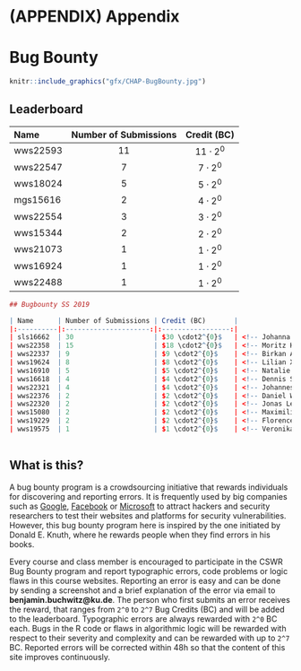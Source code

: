 # (APPENDIX) Appendix {-} 

# Bug Bounty

```r
knitr::include_graphics("gfx/CHAP-BugBounty.jpg")
```

## Leaderboard {-}

| Name      | Number of Submissions | Credit (BC)       | 
|:----------|:---------------------:|:-----------------:| 
| wws22593  | 11                    | $11 \cdot2^{0}$   | <!-- Bentje Kirchmayer -->
| wws22547  | 7                     | $7 \cdot2^{0}$    | <!-- Johanna Achhammer -->
| wws18024  | 5                     | $5 \cdot2^{0}$    | <!-- Cornelius Glück -->
| mgs15616  | 2                     | $4 \cdot2^{0}$    | <!-- Veronika Wachslander -->
| wws22554  | 3                     | $3 \cdot2^{0}$    | <!-- Simon Mader -->
| wws15344  | 2                     | $2 \cdot2^{0}$    | <!-- Dominika Schreyer -->
| wws21073  | 1                     | $1 \cdot2^{0}$    | <!-- Simone Hemm -->
| wws16924  | 1                     | $1 \cdot2^{0}$    | <!-- Sebastian Locher -->
| wws22488  | 1                     | $1 \cdot2^{0}$    | <!-- Korbinian Pilger -->





```r

## Bugbounty SS 2019

| Name      | Number of Submissions | Credit (BC)       | 
|:----------|:---------------------:|:-----------------:| 
| sls16662  | 30                    | $30 \cdot2^{0}$   | <!-- Johanna Pfitzinger -->
| wws22358  | 15                    | $18 \cdot2^{0}$   | <!-- Moritz Hundhammer -->
| wws22337  | 9                     | $9 \cdot2^{0}$    | <!-- Birkan Altin      -->
| wws19624  | 8                     | $8 \cdot2^{0}$    | <!-- Lilian Xalter -->
| wws16910  | 5                     | $5 \cdot2^{0}$    | <!-- Natalie Soric -->
| wws16618  | 4                     | $4 \cdot2^{0}$    | <!-- Dennis Saide -->
| wws22321  | 4                     | $4 \cdot2^{0}$    | <!-- Johannes Gückel -->
| wws22376  | 2                     | $2 \cdot2^{0}$    | <!-- Daniel Winterboer -->
| wws22320  | 2                     | $2 \cdot2^{0}$    | <!-- Jonas Lederhose -->
| wws15080  | 2                     | $2 \cdot2^{0}$    | <!-- Maximilian Schaar -->
| wws19229  | 2                     | $2 \cdot2^{0}$    | <!-- Florence Chen -->
| wws19575  | 1                     | $1 \cdot2^{0}$    | <!-- Veronika Gottwald -->
  
```

## What is this? {-}

A bug bounty program is a crowdsourcing initiative that rewards individuals for discovering and reporting errors. It is frequently used by big companies such as [Google](https://www.google.com/about/appsecurity/reward-program/), [Facebook](https://www.facebook.com/whitehat) or [Microsoft](https://www.microsoft.com/en-us/msrc/bounty) to attract hackers and security researchers to test their websites and platforms for security vulnerabilities. However, this bug bounty program here is inspired by the one initiated by Donald E. Knuth, where he rewards people when they find errors in his books.  

Every course and class member is encouraged to participate in the CSWR Bug Bounty program and report typographic errors, code problems or logic flaws in this course websites. Reporting an error is easy and can be done by sending a screenshot and a brief explanation of the error via email to **benjamin.buchwitz@ku.de**. The person who first submits an error receives the reward, that ranges from `2^0` to `2^7` Bug Credits (BC) and will be added to the leaderboard. Typographic errors are always rewarded with `2^0` BC each. Bugs in the R code or flaws in algorithmic logic will be rewarded with respect to their severity and complexity and can be rewarded with up to `2^7` BC. Reported errors will be corrected within 48h so that the content of this site improves continuously.


<!--
# Benchmarking

> Be quick, but don't hurry.   
> -- John Wooden

When repeating tasks very often the execution speed of functions gets more and more important. Of course, the execution speed can be measured directly from within R. The most famous choice for reliable timed measurements is implemented in the package `microbenchmark`.

```r
#install.packages(microbenchmark)
library(microbenchmark)
```

You surely remember `if`-`else` clauses and the function `switch` which both perform very similar tasks. The difference between those two was discussed in the code structure section which concluded that `switch` is usually faster than the alternative. 

To compare both alternatives we put each solution in a dummy function. These functions are defined below and do nothing more than simply selecting a case out of three possible ones. These stripped down functions enable us to directly compare the speed difference between `switch` and `if`-`else`.

```r
fun.switch <- function(type) {
 switch(type,
        case1 = 1,
        case2 = 2,
        case3 = 3)
}

fun.if <- function(type) {
 if (type == "case1"){ 1 }
 else if (type == "case2"){ 2 }
 else if (type == "case3"){ 3 }
}
```

These function are then passed to the `microbenchmark` function and each function is executed `1e3 = 1000` times. While 1000 repetitions is a reasonable choice one can easily choose higher values for the benchmarking if the function is as simple as in our example. The repetition makes the results more comparable and less dependent on the initial state of your computer. And the results can be seen below.

```r
microbenchmark(fun.switch('case1'), fun.if('case1'), times=1e3)
microbenchmark(fun.switch('case3'), fun.if('case3'), times=1e3)
```



# Encoding

> What we've got here is failure to communicate.  
> -- Captain (Cool Hand Luke)

```r
if (knitr::is_html_output()){
  knitr::include_graphics("gfx/gif/Encoding.gif")
}
```

More to come, meanwhile:
http://kunststube.net/encoding/




# Parallelization

# Rcpp

> Caution: Cape does not enable user to fly.
> -- Batman costume warning label

R is a highly abstract and interpreted programming language. It is easy to learn and many methods are easily available. When speed is needed R provides vectorized functions, but sometimes that is just not fast enough. When you want to go really fast you'll need to switch the programming language and integration with R becomes a major paint point.

Compiled C and C++ routines can be called from R using the built-in .Call() function. R objects passed to these routines have type SEXP. A SEXP is a pointer to an encapsulated structure that holds the object’s type, value, and other attributes used by the R interpreter.

The R application programming interface (API) provides a limited set of macros and C routines for manipulating SEXPs and calling R functions.1 The level of abstraction in the R API is low. Even simple tasks may require writing lengthy boilerplate code. Using the R API from C++ is especially uncomfortable because it doesn’t take advantage of any of C++’s features.

Rcpp is an R package that makes it easier to interface R and C++ code. Rcpp does this by providing a set of C++ wrapper classes for common R data types, as well as tools for automating the process of compiling and loading C++ routines for R. Installation is the same as for any other package, although Windows users must first install Rtools.

http://heather.cs.ucdavis.edu/Rcpp.pdf


# Projects & Packages

# GitHub

# BASH

What you've written actually almost works (it would work if all the variables were numbers), but it's not an idiomatic way at all.

(…) parentheses indicate a subshell. What's inside them isn't an expression like in many other languages. It's a list of commands (just like outside parentheses). These commands are executed in a separate subprocess, so any redirection, assignment, etc. performed inside the parentheses has no effect outside the parentheses.
With a leading dollar sign, $(…) is a command substitution: there is a command inside the parentheses, and the output from the command is used as part of the command line (after extra expansions unless the substitution is between double quotes, but that's another story).
{ … } braces are like parentheses in that they group commands, but they only influence parsing, not grouping. The program x=2; { x=4; }; echo $x prints 4, whereas x=2; (x=4); echo $x prints 2. (Also braces require spaces around them and a semicolon before closing, whereas parentheses don't. That's just a syntax quirk.)
With a leading dollar sign, ${VAR} is a parameter expansion, expanding to the value of a variable, with possible extra transformations.
((…)) double parentheses surround an arithmetic instruction, that is, a computation on integers, with a syntax resembling other programming languages. This syntax is mostly used for assignments and in conditionals.
The same syntax is used in arithmetic expressions $((…)), which expand to the integer value of the expression.
[[ … ]] double brackets surround conditional expressions. Conditional expressions are mostly built on operators such as -n $variable to test if a variable is empty and -e $file to test if a file exists. There are also string equality operators: "$string1" = "$string2" (beware that the right-hand side is a pattern, e.g. [[ $foo = a* ]] tests if $foo starts with a while [[ $foo = "a*" ]] tests if $foo is exactly a*), and the familiar !, && and || operators for negation, conjunction and disjunction as well as parentheses for grouping. Note that you need a space around each operator (e.g. [[ "$x" = "$y" ]], not [[ "$x"="$y" ]]), and a space or a character like ; both inside and outside the brackets (e.g. [[ -n $foo ]], not [[-n $foo]]).
[ … ] single brackets are an alternate form of conditional expressions with more quirks (but older and more portable). Don't write any for now; start worrying about them when you find scripts that contain them.
This is the idiomatic way to write your test in bash:

if [[ $varA = 1 && ($varB = "t1" || $varC = "t2") ]]; then
If you need portability to other shells, this would be the way (note the additional quoting and the separate sets of brackets around each individual test):

if [ "$varA" = 1 ] && { [ "$varB" = "t1" ] || [ "$varC" = "t2" ]; }; then

Source: https://stackoverflow.com/questions/6270440/simple-logical-operators-in-bash


# Errors

In case you hadn’t noticed, R does a lot of things differently from most other programming languages. Java and Python and C and all other languages covered in Wikipedia’s excellent page on Exception handling syntax use language statements to enable try-catch-finally. R, needing to be different, uses a function.

But the tryCatch() function actually looks a lot like other languages’ try-catch syntax if you format it properly:

```r
result = tryCatch({
    expr
}, warning = function(w) {
    warning-handler-code
}, error = function(e) {
    error-handler-code
}, finally = {
    cleanup-code
}
```


http://mazamascience.com/WorkingWithData/?p=912



# Acknowledgements

This document has benefitted from various contributions, comments, and suggestions from both colleagues as well as students. We sincerely thank all participants for spending time and effort to make the course notes as complete and understandable as they are. We would like to express our very great appreciation to:

- Florian Habermann (SS2019)


-->
